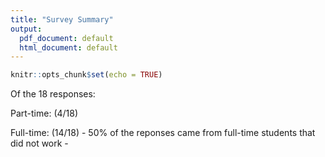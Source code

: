 ```yaml
---
title: "Survey Summary"
output:
  pdf_document: default
  html_document: default
---
```


```r
knitr::opts_chunk$set(echo = TRUE)
```

Of the 18 responses: 

Part-time: (4/18)


Full-time: (14/18)
- 50% of the reponses came from full-time students that did not work
- 